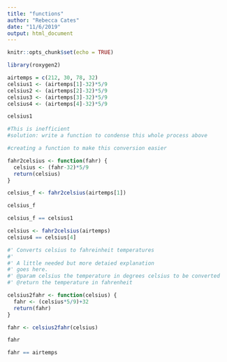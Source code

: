 ```yaml
---
title: "functions"
author: "Rebecca Cates"
date: "11/6/2019"
output: html_document
---
```


```r
knitr::opts_chunk$set(echo = TRUE)
```

```r
library(roxygen2)
```


```r
airtemps = c(212, 30, 78, 32)
celsius1 <- (airtemps[1]-32)*5/9
celsius2 <- (airtemps[2]-32)*5/9
celsius3 <- (airtemps[3]-32)*5/9
celsius4 <- (airtemps[4]-32)*5/9

celsius1

#This is inefficient
#solution: write a function to condense this whole process above


```
```r
#creating a function to make this conversion easier

fahr2celsius <- function(fahr) {
  celsius <- (fahr-32)*5/9
  return(celsius)
}

```

```r
celsius_f <- fahr2celsius(airtemps[1])

celsius_f

celsius_f == celsius1

celsius <- fahr2celsius(airtemps)
celsius4 == celsius[4]
```
```r
#' Converts celsius to fahreinheit temperatures
#'
#' A little needed but more detaied explanation
#' goes here.
#' @param celsius the temperature in degrees celsius to be converted
#' @return the temperature in fahrenheit

celsius2fahr <- function(celsius) {
  fahr <- (celsius*5/9)+32
  return(fahr)
}
```

```r
fahr <- celsius2fahr(celsius)

fahr

fahr == airtemps
```


```r
```

